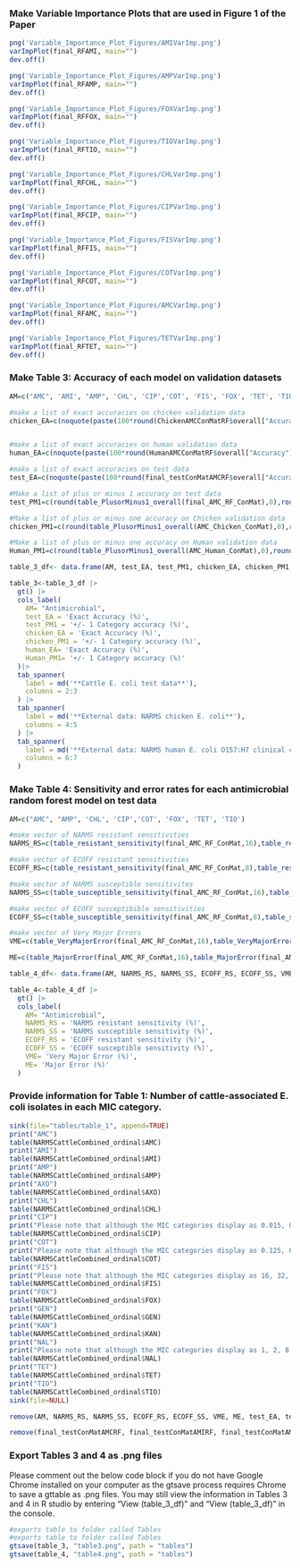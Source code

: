 ### Make Variable Importance Plots that are used in Figure 1 of the Paper

```{r}
png('Variable_Importance_Plot_Figures/AMIVarImp.png')
varImpPlot(final_RFAMI, main="")
dev.off()
```

```{r}
png('Variable_Importance_Plot_Figures/AMPVarImp.png')
varImpPlot(final_RFAMP, main="")
dev.off()
```

```{r}
png('Variable_Importance_Plot_Figures/FOXVarImp.png')
varImpPlot(final_RFFOX, main="")
dev.off()
```

```{r}
png('Variable_Importance_Plot_Figures/TIOVarImp.png')
varImpPlot(final_RFTIO, main="")
dev.off()
```

```{r}
png('Variable_Importance_Plot_Figures/CHLVarImp.png')
varImpPlot(final_RFCHL, main="")
dev.off()
```

```{r}
png('Variable_Importance_Plot_Figures/CIPVarImp.png')
varImpPlot(final_RFCIP, main="")
dev.off()
```

```{r}
png('Variable_Importance_Plot_Figures/FISVarImp.png')
varImpPlot(final_RFFIS, main="")
dev.off()
```

```{r}
png('Variable_Importance_Plot_Figures/COTVarImp.png')
varImpPlot(final_RFCOT, main="")
dev.off()
```

```{r}
png('Variable_Importance_Plot_Figures/AMCVarImp.png')
varImpPlot(final_RFAMC, main="")
dev.off()
```

```{r}
png('Variable_Importance_Plot_Figures/TETVarImp.png')
varImpPlot(final_RFTET, main="")
dev.off()
```

### Make Table 3: Accuracy of each model on validation datasets

```{r}
AM=c("AMC", 'AMI', "AMP", 'CHL', 'CIP','COT', 'FIS', 'FOX', 'TET', 'TIO')

#make a list of exact accuracies on chicken validation data
chicken_EA=c(noquote(paste(100*round(ChickenAMCConMatRF$overall["Accuracy"],2))),noquote(paste(100*round(ChickenAMIConMatRF$overall["Accuracy"],2))),noquote(paste(100*round(ChickenAMPConMatRF$overall["Accuracy"],2))), noquote(paste(100*round(ChickenCHLConMatRF$overall["Accuracy"],2))), noquote(paste(100*round(ChickenCIPConMatRF$overall["Accuracy"],2))), noquote(paste(100*round(ChickenCOTConMatRF$overall["Accuracy"],2))), noquote(paste(100*round(ChickenFISConMatRF$overall["Accuracy"],2))), noquote(paste(100*round(ChickenFOXConMatRF$overall["Accuracy"],2))), noquote(paste(100*round(ChickenTETConMatRF$overall["Accuracy"],2))), noquote(paste(100*round(ChickenTIOConMatRF$overall["Accuracy"],2))))


#make a list of exact accuracies on human validation data
human_EA=c(noquote(paste(100*round(HumanAMCConMatRF$overall["Accuracy"],2))),noquote(paste(100*round(HumanAMIConMatRF$overall["Accuracy"],2))),noquote(paste(100*round(HumanAMPConMatRF$overall["Accuracy"],2))), noquote(paste(100*round(HumanCHLConMatRF$overall["Accuracy"],2))), noquote(paste(100*round(HumanCIPConMatRF$overall["Accuracy"],2))), noquote(paste(100*round(HumanCOTConMatRF$overall["Accuracy"],2))), noquote(paste(100*round(HumanFISConMatRF$overall["Accuracy"],2))), noquote(paste(100*round(HumanFOXConMatRF$overall["Accuracy"],2))), noquote(paste(100*round(HumanTETConMatRF$overall["Accuracy"],2))), noquote(paste(100*round(HumanTIOConMatRF$overall["Accuracy"],2))))

#make a list of exact accuracies on test data
test_EA=c(noquote(paste(100*round(final_testConMatAMCRF$overall["Accuracy"],2))), noquote(paste(100*round(final_testConMatAMIRF$overall["Accuracy"],2))), noquote(paste(100*round(final_testConMatAMPRF$overall["Accuracy"],2))), noquote(paste(100*round(final_testConMatCHLRF$overall["Accuracy"],2))), noquote(paste(100*round(final_testConMatCIPRF$overall["Accuracy"],2))), noquote(paste(100*round(final_testConMatCOTRF$overall["Accuracy"],2))), noquote(paste(100*round(final_testConMatFISRF$overall["Accuracy"],2))), noquote(paste(100*round(final_testConMatFOXRF$overall["Accuracy"],2))), noquote(paste(100*round(final_testConMatTETRF$overall["Accuracy"],2))), noquote(paste(100*round(final_testConMatTIORF$overall["Accuracy"],2))))
```

```{r}
#Make a list of plus or minus 1 accuracy on test data
test_PM1=c(round(table_PlusorMinus1_overall(final_AMC_RF_ConMat),0),round(table_PlusorMinus1_overall(final_AMI_RF_ConMat),0),round(table_PlusorMinus1_overall(final_AMP_RF_ConMat),0),round(table_PlusorMinus1_overall(final_CHL_RF_ConMat),0),round(table_PlusorMinus1_overall(final_CIP_RF_ConMat),0),round(table_PlusorMinus1_overall(final_COT_RF_ConMat),0),round(table_PlusorMinus1_overall(final_FIS_RF_ConMat),0),round(table_PlusorMinus1_overall(final_FOX_RF_ConMat),0),round(table_PlusorMinus1_overall(final_TET_RF_ConMat),0), round(table_PlusorMinus1_overall(final_TIO_RF_ConMat),0))

#Make a list of plus or minus one accuracy on Chicken validation data
chicken_PM1=c(round(table_PlusorMinus1_overall(AMC_Chicken_ConMat),0),round(table_PlusorMinus1_overall(AMI_Chicken_ConMat),0),round(table_PlusorMinus1_overall(AMP_Chicken_ConMat),0),round(table_PlusorMinus1_overall(CHL_Chicken_ConMat),0),round(table_PlusorMinus1_overall(CIP_Chicken_ConMat),0),round(table_PlusorMinus1_overall(COT_Chicken_ConMat),0),round(table_PlusorMinus1_overall(FIS_Chicken_ConMat),0),round(table_PlusorMinus1_overall(FOX_Chicken_ConMat),0),round(table_PlusorMinus1_overall(TET_Chicken_ConMat),0), round(table_PlusorMinus1_overall(TIO_Chicken_ConMat),0))

#Make a list of plus or minus one accuracy on Human validation data
Human_PM1=c(round(table_PlusorMinus1_overall(AMC_Human_ConMat),0),round(table_PlusorMinus1_overall(AMI_Human_ConMat),0),round(table_PlusorMinus1_overall(AMP_Human_ConMat),0),round(table_PlusorMinus1_overall(CHL_Human_ConMat),0),round(table_PlusorMinus1_overall(CIP_Human_ConMat),0),round(table_PlusorMinus1_overall(COT_Human_ConMat),0),round(table_PlusorMinus1_overall(FIS_Human_ConMat),0),round(table_PlusorMinus1_overall(FOX_Human_ConMat),0),round(table_PlusorMinus1_overall(TET_Human_ConMat),0), round(table_PlusorMinus1_overall(TIO_Human_ConMat),0))

```

```{r}
table_3_df<- data.frame(AM, test_EA, test_PM1, chicken_EA, chicken_PM1, human_EA, Human_PM1)
```

```{r}
table_3<-table_3_df |> 
  gt() |> 
  cols_label(
    AM= "Antimicrobial",
    test_EA = 'Exact Accuracy (%)',
    test_PM1 = '+/- 1 Category accuracy (%)',
    chicken_EA = 'Exact Accuracy (%)',
    chicken_PM1 = '+/- 1 Category accuracy (%)',
    human_EA= 'Exact Accuracy (%)',
    Human_PM1= '+/- 1 Category accuracy (%)'
  )|> 
  tab_spanner(
    label = md('**Cattle E. coli test data**'),
    columns = 2:3
  ) |> 
  tab_spanner(
    label = md('**External data: NARMS chicken E. coli**'),
    columns = 4:5
  ) |> 
  tab_spanner(
    label = md('**External data: NARMS human E. coli O157:H7 clinical cases**'),
    columns = 6:7
  )

```

### Make Table 4: **Sensitivity and error rates for each antimicrobial random forest model on test data**

```{r}
AM=c("AMC", "AMP", 'CHL', 'CIP','COT', 'FOX', 'TET', 'TIO')

#make vector of NARMS resistant sensitivities
NARMS_RS=c(table_resistant_sensitivity(final_AMC_RF_ConMat,16),table_resistant_sensitivity(final_AMP_RF_ConMat, 16), table_resistant_sensitivity(final_CHL_RF_ConMat,8), table_resistant_sensitivity(final_CIP_RF_ConMat, 0.06), table_resistant_sensitivity(final_COT_RF_ConMat,2), table_resistant_sensitivity(final_FOX_RF_ConMat,16), table_resistant_sensitivity(final_TET_RF_ConMat,4), table_resistant_sensitivity(final_TIO_RF_ConMat,4))

#make vector of ECOFF resistant sensitivities
ECOFF_RS=c(table_resistant_sensitivity(final_AMC_RF_ConMat,8),table_resistant_sensitivity(final_AMP_RF_ConMat, 8), table_resistant_sensitivity(final_CHL_RF_ConMat, 16), table_resistant_sensitivity(final_CIP_RF_ConMat, 0.06), table_resistant_sensitivity(final_COT_RF_ConMat,0.5), table_resistant_sensitivity(final_FOX_RF_ConMat,16), table_resistant_sensitivity(final_TET_RF_ConMat,8), table_resistant_sensitivity(final_TIO_RF_ConMat,1))

#make vector of NARMS susceptible sensitivites
NARMS_SS=c(table_susceptible_sensitivity(final_AMC_RF_ConMat,16),table_susceptible_sensitivity(final_AMP_RF_ConMat, 16), table_susceptible_sensitivity(final_CHL_RF_ConMat,8), table_susceptible_sensitivity(final_CIP_RF_ConMat, 0.06), table_susceptible_sensitivity(final_COT_RF_ConMat,2), table_susceptible_sensitivity(final_FOX_RF_ConMat,16), table_susceptible_sensitivity(final_TET_RF_ConMat,4), table_susceptible_sensitivity(final_TIO_RF_ConMat,4))

#make vector of ECOFF susceptibible sensitivities
ECOFF_SS=c(table_susceptible_sensitivity(final_AMC_RF_ConMat,8),table_susceptible_sensitivity(final_AMP_RF_ConMat, 8), table_susceptible_sensitivity(final_CHL_RF_ConMat,16), table_susceptible_sensitivity(final_CIP_RF_ConMat, 0.06), table_susceptible_sensitivity(final_COT_RF_ConMat,0.5), table_susceptible_sensitivity(final_FOX_RF_ConMat,16), table_susceptible_sensitivity(final_TET_RF_ConMat,8), table_susceptible_sensitivity(final_TIO_RF_ConMat,1))

#make vector of Very Major Errors
VME=c(table_VeryMajorError(final_AMC_RF_ConMat,16),table_VeryMajorError(final_AMP_RF_ConMat, 16), table_VeryMajorError(final_CHL_RF_ConMat,8), table_VeryMajorError(final_CIP_RF_ConMat, 0.06), table_VeryMajorError(final_COT_RF_ConMat,2), table_VeryMajorError(final_FOX_RF_ConMat,16), table_VeryMajorError(final_TET_RF_ConMat,4), table_VeryMajorError(final_TIO_RF_ConMat,4))

ME=c(table_MajorError(final_AMC_RF_ConMat,16),table_MajorError(final_AMP_RF_ConMat, 16), table_MajorError(final_CHL_RF_ConMat,8), table_MajorError(final_CIP_RF_ConMat, 0.06), table_MajorError(final_COT_RF_ConMat,2), table_MajorError(final_FOX_RF_ConMat,16), table_MajorError(final_TET_RF_ConMat,4), table_MajorError(final_TIO_RF_ConMat,4))
```

```{r}
table_4_df<- data.frame(AM, NARMS_RS, NARMS_SS, ECOFF_RS, ECOFF_SS, VME, ME)
```

```{r}
table_4<-table_4_df |> 
  gt() |> 
  cols_label(
    AM= "Antimicrobial",
    NARMS_RS = 'NARMS resistant sensitivity (%)',
    NARMS_SS = 'NARMS susceptible sensitivity (%)',
    ECOFF_RS = 'ECOFF resistant sensitivity (%)',
    ECOFF_SS = 'ECOFF susceptible sensitivity (%)',
    VME= 'Very Major Error (%)',
    ME= 'Major Error (%)'
  )

```

### Provide information for Table 1: Number of cattle-associated E. coli isolates in each MIC category.

```{r}
sink(file="tables/table_1", append=TRUE)
print("AMC")
table(NARMSCattleCombined_ordinal$AMC)
print("AMI")
table(NARMSCattleCombined_ordinal$AMI)
print("AMP")
table(NARMSCattleCombined_ordinal$AMP)
print("AXO")
table(NARMSCattleCombined_ordinal$AXO)
print("CHL")
table(NARMSCattleCombined_ordinal$CHL)
print("CIP")
print("Please note that although the MIC categories display as 0.015, 0.06, and 0.125, they actually correspond to 0.015, 0.03-0.06, and 0.125 seen in Table 1 in the manuscript")
table(NARMSCattleCombined_ordinal$CIP)
print("COT")
print("Please note that although the MIC categories display as 0.125, 0.5, 2, and 4, they actually correspond to 0.125, 0.25-0.5, 1-2, and 4 seen in Table 1 in the manuscript")
table(NARMSCattleCombined_ordinal$COT)
print("FIS")
print("Please note that although the MIC categories display as 16, 32, 128, and 256 they actually correspond to 16, 32, 64-128, and 256 seen in Table 1 in the manuscript")
table(NARMSCattleCombined_ordinal$FIS)
print("FOX")
table(NARMSCattleCombined_ordinal$FOX)
print("GEN")
table(NARMSCattleCombined_ordinal$GEN)
print("KAN")
table(NARMSCattleCombined_ordinal$KAN)
print("NAL")
print("Please note that although the MIC categories display as 1, 2, 8, 16, and 32, they actually correspond to 1, 2, 4-8, 16, and 32, seen in Table 1 in the manuscript")
table(NARMSCattleCombined_ordinal$NAL)
print("TET")
table(NARMSCattleCombined_ordinal$TET)
print("TIO")
table(NARMSCattleCombined_ordinal$TIO)
sink(file=NULL)

```

```{r}
remove(AM, NARMS_RS, NARMS_SS, ECOFF_RS, ECOFF_SS, VME, ME, test_EA, test_PM1, chicken_EA, chicken_PM1, human_EA, Human_PM1)

remove(final_testConMatAMCRF, final_testConMatAMIRF, final_testConMatAMPRF, final_testConMatCHLRF, final_testConMatCIPRF, final_testConMatCOTRF, final_testConMatFISRF, final_testConMatFOXRF, final_testConMatTETRF, final_testConMatTIORF)
```

### Export Tables 3 and 4 as .png files

Please comment out the below code block if you do not have Google Chrome installed on your computer as the gtsave process requires Chrome to save a gttable as .png files. You may still view the information in Tables 3 and 4 in R studio by entering "View (table_3_df)" and "View (table_3_df)" in the console.

```{r}
#exports table to folder called Tables
#exports table to folder called Tables
gtsave(table_3, "table3.png", path = "tables")
gtsave(table_4, "table4.png", path = "tables")


```
